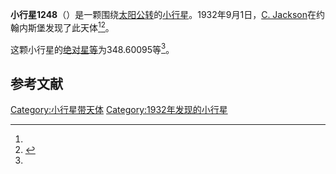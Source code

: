 {{Infobox planet
| bgcolour = #FFFFC0
| name = 1248 Jugurtha
| symbol = 
| image = 
| caption = 
| discovery = yes
| discovery_ref = 
| discoverer = [[C._Jackson|C. Jackson]]
| discovery_site = [[约翰内斯堡|约翰内斯堡]] 
| discovered = 1932年9月1日
| designations = yes
| mp_name = 
| named_after = 
| alt_names = 1932 RO/ 1930 DU / A901 VE / A915 XB
| mp_category = [[主带小行星|主带小行星]]
| orbit_ref = <ref name="a">[http://ssd.jpl.nasa.gov/sbdb.cgi?sstr=1248 1248 Jugurtha] {{Wayback|url=http://ssd.jpl.nasa.gov/sbdb.cgi?sstr=1248 |date=20140830093456 }}，小行星數據庫瀏覽器（JPL Small-Body Database Browser）－[[美国国家航空航天局|美国国家航空航天局]]喷气推进实验室</ref>
| epoch = 2456400.5 (2013年4月18日更新)
| aphelion = {{convert|2.7610120|AU|km|3|abbr=on|lk=out}}
| perihelion = {{convert|2.6814074|AU|km|3|abbr=on}}
| semimajor = {{convert|2.7212097|AU|km|3|abbr=on}}
| eccentricity = 0.0146267
| period = 1639.61335 [[日|日]]<br />4.49[[儒略年|儒略年]]
| avg_speed = 
| inclination = 9.14420
| asc_node = 79.48596
| mean_anomaly = 
| arg_peri = 348.60095
| satellites = 
| physical_characteristics = yes
| dimensions = 
| mass = 
| density = 
| surface_grav = 
| escape_velocity = 
| sidereal_day = 
| axial_tilt = 
| pole_ecliptic_lat = 
| pole_ecliptic_lon = 
| albedo = 
| temperatures= 
| temp_name1 = 
| mean_temp_1 = 
| max_temp_1 = 
| temp_name2 = 
| max_temp_2 = 
| spectral_type = 
| abs_magnitude = 348.60095
}}

'''小行星1248'''（{{lang-en|1248 Jugurtha}}）是一颗围绕[[太阳|太阳]][[公转|公转]]的[[小行星|小行星]]。1932年9月1日，[[C._Jackson|C. Jackson]]在约翰内斯堡发现了此天体<ref name="a" /><ref>{{cite news|title=小行星列表|url=http://cfa-www.harvard.edu/iau/lists/NumberedMPs.txt|accessdate=2013-07-08|newspaper=哈佛大学|archive-date=2008-05-17|archive-url=https://web.archive.org/web/20080517010638/http://cfa-www.harvard.edu/iau/lists/NumberedMPs.txt|dead-url=no}}</ref>。

这颗小行星的[[绝对星等|绝对星等]]为348.60095等<ref name="a" />。

==参考文献==
{{reflist}}
{{Minor Planet Number|[[小行星1247|小行星1247]]|[[小行星1249|小行星1249]]}}

{{小天体}}

[[Category:小行星带天体|Category:小行星带天体]]
[[Category:1932年发现的小行星|Category:1932年发现的小行星]]

{{asteroid-stub}}